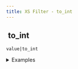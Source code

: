 ```yaml
---
title: XS Filter - to_int
---
```


## <img src="../assets/docuBadge (11).png" alt="" data-size="line" /> to\_int <a href="#xs-to_int" id="xs-to_int"></a>

`value|to_int`

<details>

<summary>Examples</summary>

```javascript
"42"|to_int        // Returns 42
3.14|to_int        // Returns 3
true|to_int        // Returns 1
```

</details>
